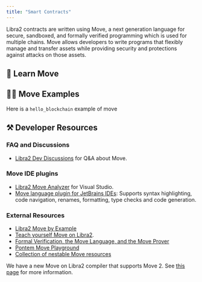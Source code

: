 ```yaml
---
title: "Smart Contracts"
---
```




Libra2 contracts are written using Move, a next generation language for secure, sandboxed, and formally verified programming which is used for multiple chains.
Move allows developers to write programs that flexibly manage and transfer assets while providing security and protections against attacks on those assets.

## 📖 Learn Move

<CardGrid>
  <LinkCard href="/build/smart-contracts/why-move" title="Why Move?" description="Learn why Libra2 uses the Move Language" />

  <LinkCard href="/build/smart-contracts/create-package" title="Create Package" description="Get started by learning how to create a Move package" />

  <LinkCard href="/build/smart-contracts/objects" title="Objects" description="Learn how to use the Object standard on Libra2 to create composable and flexible primitives on chain" />
</CardGrid>

## 👨‍💻 Move Examples

<CardGrid>
  <LinkCard href="https://github.com/libra2org/libra2-core/tree/main/libra2-move/move-examples" title="Libra2 Move Examples" description="30+ examples on how to develop Move on Libra2" target="_blank" />

  <LinkCard href="https://github.com/libra2org/libra2-core/tree/main/libra2-move/move-examples/move-tutorial" title="Move Tutorial" description="Covers the basics of programming with Move" target="_blank" />

  <LinkCard href="/build/guides/first-move-module" title="Your first Move Module" description="A  example of how to publish your first move module" />
</CardGrid>

Here is a `hello_blockchain` example of move

<RemoteCodeblock permalink="https://github.com/libra2org/libra2-core/blob/77e1d222ebc5e7294e115e0d090c001da1d0e072/libra2-move/move-examples/hello_blockchain/sources/hello_blockchain.move#L1-L59" />

## ⚒️ Developer Resources

### FAQ and Discussions

- [Libra2 Dev Discussions](https://github.com/libra2org/libra2-developer-discussions/discussions) for Q\&A about Move.

### Move IDE plugins

- [Libra2 Move Analyzer](https://marketplace.visualstudio.com/items?itemName=MoveBit.libra2-move-analyzer) for Visual Studio.
- [Move language plugin for JetBrains IDEs](https://plugins.jetbrains.com/plugin/14721-move-language): Supports syntax highlighting, code navigation, renames, formatting, type checks and code generation.

### External Resources

- [Libra2 Move by Example](https://move-developers-dao.gitbook.io/libra2-move-by-example)
- [Teach yourself Move on Libra2](https://github.com/econia-labs/teach-yourself-move).
- [Formal Verification, the Move Language, and the Move Prover](https://www.certik.com/resources/blog/2wSOZ3mC55AB6CYol6Q2rP-formal-verification-the-move-language-and-the-move-prover)
- [Pontem Move Playground](https://playground.pontem.network/)
- [Collection of nestable Move resources](https://github.com/taoheorg/taohe)

We have a new Move on Libra2 compiler that supports Move 2. See [this page](/build/smart-contracts/compiler_v2) for more information.
